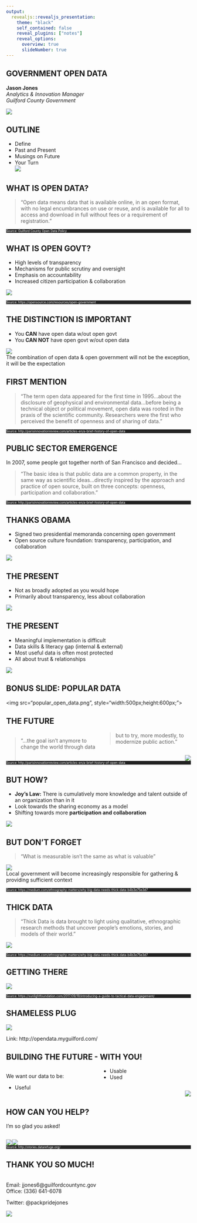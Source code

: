 ```yaml
---
output: 
  revealjs::revealjs_presentation:
    theme: "black"
    self_contained: false
    reveal_plugins: ["notes"]
    reveal_options:
      overview: true
      slideNumber: true
---
```


## GOVERNMENT OPEN DATA  
<style>
.footer {
    color: white;
    background: #222;
    vertical-align: bottom;
    bottom: 0;
    text-align: left;
    width:100%;
}
</style>
**Jason Jones**  
*Analytics & Innovation Manager*  
*Guilford County Government*  
  
  
![](excited.gif)

## OUTLINE 
  
- Define
- Past and Present
- Musings on Future  
- Your Turn  
![](punch.gif)

## WHAT IS OPEN DATA?  
> "Open data means data that is available online, in an open format, with no legal encumbrances on use or reuse, and is available for all to access and download in full without fees or a requirement of registration."  

<div class="footer", style="font-size: 60%;"> 
Source: Guilford County Open Data Policy
</div>

## WHAT IS OPEN GOVT?  
- High levels of transparency
- Mechanisms for public scrutiny and oversight
- Emphasis on accountability
- Increased citizen participation & collaboration

![](permit.gif)

<div class="footer", style="font-size: 60%;">
Source: https://opensource.com/resources/open-government
</div>

## THE DISTINCTION IS IMPORTANT  
- You **CAN** have open data w/out open govt
- You **CAN NOT** have open govt w/out open data  

![](swanson.gif)  
The combination of open data & open government will not be the exception, it will be the expectation

## FIRST MENTION  
>"The term open data appeared for the first time in 1995...about the disclosure of geophysical and environmental data...before being a technical object or political movement, open data was rooted in the praxis of the scientific community. Researchers were the first who perceived the benefit of openness and of sharing of data."

<div class="footer", style="font-size: 60%;">
Source: http://parisinnovationreview.com/articles-en/a-brief-history-of-open-data
</div>

## PUBLIC SECTOR EMERGENCE  
In 2007, some people got together north of San Francisco and decided...  

>"The basic idea is that public data are a common property, in the same way as scientific ideas...directly inspired by the approach and practice of open source, built on three concepts: openness, participation and collaboration."

<div class="footer", style="font-size: 60%;">
Source: http://parisinnovationreview.com/articles-en/a-brief-history-of-open-data
</div>

## THANKS OBAMA
- Signed two presidential memoranda concerning open government
- Open source culture foundation: transparency, participation, and collaboration  

![](obama.gif)

## THE PRESENT
- Not as broadly adopted as you would hope
- Primarily about transparency, less about collaboration

![](map.png)

## THE PRESENT
- Meaningful implementation is difficult
- Data skills & literacy gap (internal & external)
- Most useful data is often most protected
- All about trust & relationships

![](trust.gif)

## BONUS SLIDE: POPULAR DATA
<img src="popular_open_data.png", style="width:500px;height:600px;">

## THE FUTURE  
<div style="column-count: 2;">
>"...the goal isn’t anymore to change the world through data but to try, more modestly, to modernize public action."

<div style="float: right;">
![](boom.gif)
</div>

</div>

<div class="footer", style="font-size: 60%;">
Source: http://parisinnovationreview.com/articles-en/a-brief-history-of-open-data
</div>

## BUT HOW?
- **Joy's Law:** There is cumulatively more knowledge and talent outside of an organization than in it
- Look towards the sharing economy as a model
- Shifting towards more **participation and collaboration**

![](share.gif)

## BUT DON'T FORGET
>"What is measurable isn't the same as what is valuable"  

![](numbers_need_stories.jpeg)  
Local government will become increasingly responsible for gathering & providing sufficient context

<div class="footer", style="font-size: 60%;">
Source: https://medium.com/ethnography-matters/why-big-data-needs-thick-data-b4b3e75e3d7
</div>

## THICK DATA
>"Thick Data is data brought to light using qualitative, ethnographic research methods that uncover people’s emotions, stories, and models of their world."

![](thick_data.jpeg)

<div class="footer", style="font-size: 60%;">
Source: https://medium.com/ethnography-matters/why-big-data-needs-thick-data-b4b3e75e3d7
</div>

## GETTING THERE

![](tde-funnel-grid.png)

<div class="footer", style="font-size: 60%;">
Source: https://sunlightfoundation.com/2017/09/19/introducing-a-guide-to-tactical-data-engagement/
</div>

## SHAMELESS PLUG
![](insight.png)

Link: http://opendata.myguilford.com/

## BUILDING THE FUTURE - WITH YOU!  
<div style="column-count: 2;">
We want our data to be:  

- Useful
- Usable
- Used  

<div style="float: right;">
![](simple.gif)
</div>

</div>

## HOW CAN YOU HELP?  
I'm so glad you asked!

<div style="column-count: 2;">
<div style="float: left;">
![](data_story.png)
</div>

<div style="float: right:">
![](story.png)
</div>
</div>

<div class="footer", style="font-size: 60%;"> 
Source: http://stories.datarefuge.org/
</div>

## THANK YOU SO MUCH!
</br>
Email: jjones6@guilfordcountync.gov  
Office: (336) 641-6078  
  
Twitter: @packpridejones  

![](thanks.gif)
